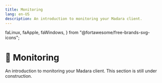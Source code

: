 ```yaml
---
title: Monitoring
lang: en-US
description: An introduction to monitoring your Madara client.
---
```


  faLinux,
  faApple,
  faWindows,
} from "@fortawesome/free-brands-svg-icons";

# 🚧 Monitoring

<Callout type="warning" emoji="⚠️">
  An introduction to monitoring your Madara client. This section is still under
  construction.
</Callout>
